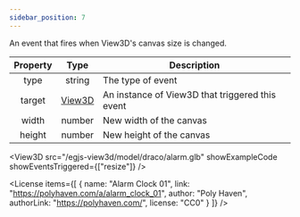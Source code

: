 ```yaml
---
sidebar_position: 7
---
```



An event that fires when View3D's canvas size is changed.

|Property|Type|Description|
|:---:|:---:|---|
|type|string|The type of event|
|target|[View3D](/docs/api/View3D)|An instance of View3D that triggered this event|
|width|number|New width of the canvas|
|height|number|New height of the canvas|

<View3D
  src="/egjs-view3d/model/draco/alarm.glb"
  showExampleCode
  showEventsTriggered={["resize"]} />

<License items={[
  {
    name: "Alarm Clock 01",
    link: "https://polyhaven.com/a/alarm_clock_01",
    author: "Poly Haven",
    authorLink: "https://polyhaven.com/",
    license: "CC0"
  }
]} />
